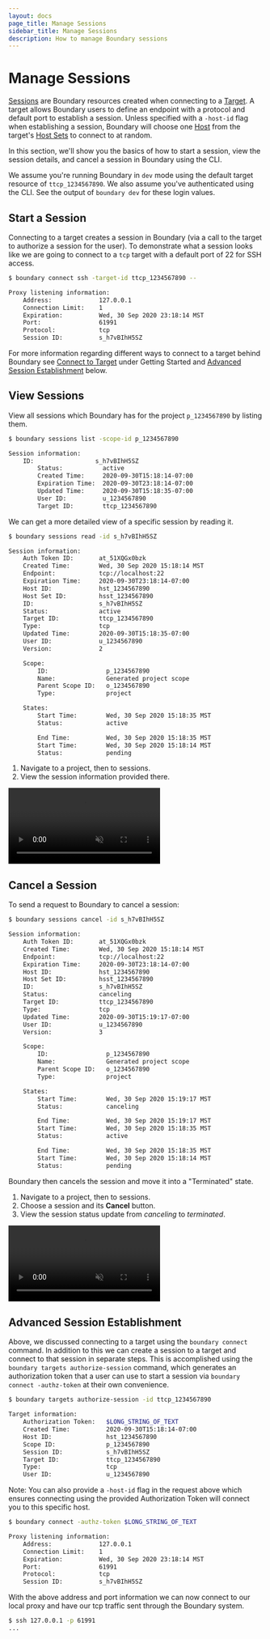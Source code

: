 ```yaml
---
layout: docs
page_title: Manage Sessions
sidebar_title: Manage Sessions
description: How to manage Boundary sessions
---
```


# Manage Sessions

[Sessions](/docs/concepts/domain-model/sessions) are Boundary resources created when connecting to a [Target](/docs/concepts/domain-model/targets). A target allows Boundary users to define an endpoint with a protocol and default port to establish a session. Unless specified with a `-host-id` flag when establishing a session, Boundary will choose one [Host](/docs/concepts/domain-model/hosts) from the target's [Host Sets](/docs/concepts/domain-model/host-sets) to connect to at random.

In this section, we'll show you the basics of how to start a session, view the session details, and cancel a session in Boundary using the CLI.

We assume you're running Boundary in `dev` mode using the default target resource of `ttcp_1234567890`. We also assume you've authenticated using the CLI. See the output of `boundary dev` for these login values.

## Start a Session

Connecting to a target creates a session in Boundary (via a call to the target to authorize a session for the user). To demonstrate what a session looks like we are going to connect to a `tcp` target with a default port of 22 for SSH access.

```bash
$ boundary connect ssh -target-id ttcp_1234567890 --

Proxy listening information:
    Address:             127.0.0.1
    Connection Limit:    1
    Expiration:          Wed, 30 Sep 2020 23:18:14 MST
    Port:                61991
    Protocol:            tcp
    Session ID:          s_h7vBIhH5SZ
```

For more information regarding different ways to connect to a target behind Boundary see [Connect to Target](/docs/getting-started/connect-to-target) under Getting Started and [Advanced Session Establishment](#advanced-session-establishment) below.

## View Sessions

<Tabs>
<Tab heading="CLI">


View all sessions which Boundary has for the project `p_1234567890` by listing them.

```bash
$ boundary sessions list -scope-id p_1234567890

Session information:
    ID:                 s_h7vBIhH5SZ
        Status:           active
        Created Time:     2020-09-30T15:18:14-07:00
        Expiration Time:  2020-09-30T23:18:14-07:00
        Updated Time:     2020-09-30T15:18:35-07:00
        User ID:          u_1234567890
        Target ID:        ttcp_1234567890
```

We can get a more detailed view of a specific session by reading it.

```bash
$ boundary sessions read -id s_h7vBIhH5SZ

Session information:
    Auth Token ID:       at_51XQGx0bzk
    Created Time:        Wed, 30 Sep 2020 15:18:14 MST
    Endpoint:            tcp://localhost:22
    Expiration Time:     2020-09-30T23:18:14-07:00
    Host ID:             hst_1234567890
    Host Set ID:         hsst_1234567890
    ID:                  s_h7vBIhH5SZ
    Status:              active
    Target ID:           ttcp_1234567890
    Type:                tcp
    Updated Time:        2020-09-30T15:18:35-07:00
    User ID:             u_1234567890
    Version:             2

    Scope:
        ID:                p_1234567890
        Name:              Generated project scope
        Parent Scope ID:   o_1234567890
        Type:              project

    States:
        Start Time:        Wed, 30 Sep 2020 15:18:35 MST
        Status:            active

        End Time:          Wed, 30 Sep 2020 15:18:35 MST
        Start Time:        Wed, 30 Sep 2020 15:18:14 MST
        Status:            pending
```

</Tab>
<Tab heading="Admin Console">


1.  Navigate to a project, then to sessions.
1.  View the session information provided there.

<video muted playsInline autoPlay loop class="boundary-clickthrough-video">
    <source
        type="video/mp4"
        src="https://www.datocms-assets.com/2885/1602532864-boundary-clickthrough-manage-sessions-view-sessions.mp4"
    />
</video>
</Tab>
</Tabs>


## Cancel a Session

<Tabs>
<Tab heading="CLI">
To send a request to Boundary to cancel a session:


```bash
$ boundary sessions cancel -id s_h7vBIhH5SZ

Session information:
    Auth Token ID:       at_51XQGx0bzk
    Created Time:        Wed, 30 Sep 2020 15:18:14 MST
    Endpoint:            tcp://localhost:22
    Expiration Time:     2020-09-30T23:18:14-07:00
    Host ID:             hst_1234567890
    Host Set ID:         hsst_1234567890
    ID:                  s_h7vBIhH5SZ
    Status:              canceling
    Target ID:           ttcp_1234567890
    Type:                tcp
    Updated Time:        2020-09-30T15:19:17-07:00
    User ID:             u_1234567890
    Version:             3

    Scope:
        ID:                p_1234567890
        Name:              Generated project scope
        Parent Scope ID:   o_1234567890
        Type:              project

    States:
        Start Time:        Wed, 30 Sep 2020 15:19:17 MST
        Status:            canceling

        End Time:          Wed, 30 Sep 2020 15:19:17 MST
        Start Time:        Wed, 30 Sep 2020 15:18:35 MST
        Status:            active

        End Time:          Wed, 30 Sep 2020 15:18:35 MST
        Start Time:        Wed, 30 Sep 2020 15:18:14 MST
        Status:            pending
```

Boundary then cancels the session and move it into a "Terminated" state.

</Tab>
<Tab heading="Admin Console">


1. Navigate to a project, then to sessions.
1. Choose a session and its **Cancel** button.
1. View the session status update from _canceling_ to _terminated_.

<video muted playsInline autoPlay loop class="boundary-clickthrough-video">
    <source
        type="video/mp4"
        src="https://www.datocms-assets.com/2885/1602261010-boundary-clickthrough-manage-sessions-cancel-session.mp4"
    />
</video>
</Tab>
</Tabs>


## Advanced Session Establishment

Above, we discussed connecting to a target using the `boundary connect` command. In addition to this we can create a session to a target and connect to that session in separate steps. This is accomplished using the `boundary targets authorize-session` command, which generates an authorization token that a user can use to start a session via `boundary connect -authz-token` at their own convenience.

```bash
$ boundary targets authorize-session -id ttcp_1234567890

Target information:
    Authorization Token:   $LONG_STRING_OF_TEXT
    Created Time:          2020-09-30T15:18:14-07:00
    Host ID:               hst_1234567890
    Scope ID:              p_1234567890
    Session ID:            s_h7vBIhH5SZ
    Target ID:             ttcp_1234567890
    Type:                  tcp
    User ID:               u_1234567890
```

Note: You can also provide a `-host-id` flag in the request above which ensures connecting using the provided Authorization Token will connect you to this specific host.

```bash
$ boundary connect -authz-token $LONG_STRING_OF_TEXT

Proxy listening information:
    Address:             127.0.0.1
    Connection Limit:    1
    Expiration:          Wed, 30 Sep 2020 23:18:14 MST
    Port:                61991
    Protocol:            tcp
    Session ID:          s_h7vBIhH5SZ
```

With the above address and port information we can now connect to our local proxy and have our tcp traffic sent through the Boundary system.

```bash
$ ssh 127.0.0.1 -p 61991
...
```
